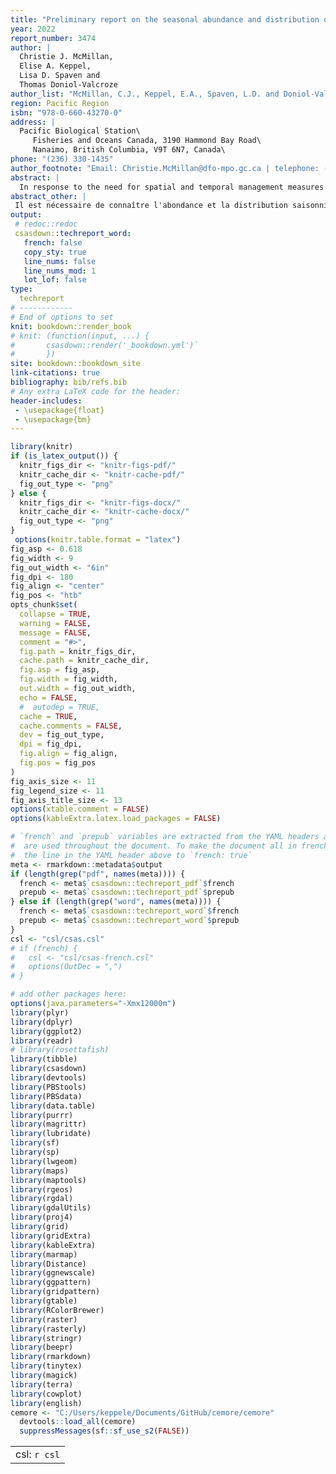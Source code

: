 ```yaml
---
title: "Preliminary report on the seasonal abundance and distribution of cetaceans in the southern Salish Sea in response to TMX Recommendations 5 and 6 (Year 1)"
year: 2022
report_number: 3474
author: |
  Christie J. McMillan,
  Elise A. Keppel,
  Lisa D. Spaven and
  Thomas Doniol-Valcroze
author_list: "McMillan, C.J., Keppel, E.A., Spaven, L.D. and Doniol-Valcroze, T."
region: Pacific Region
isbn: "978-0-660-43270-0"
address: |
  Pacific Biological Station\
     Fisheries and Oceans Canada, 3190 Hammond Bay Road\
     Nanaimo, British Columbia, V9T 6N7, Canada\
phone: "(236) 330-1435"
author_footnote: "Email: Christie.McMillan@dfo-mpo.gc.ca | telephone: (236) 330-1435"
abstract: |
  In response to the need for spatial and temporal management measures to offset risks posed from marine shipping associated with the Trans Mountain Expansion Project, surveys are being undertaken to assess seasonal abundance and distribution of cetaceans in the southern Salish Sea and Swiftsure Bank. Fourteen systematic line-transect surveys between September 2020 and February 2022 resulted in 3,802 km of survey effort and 964 sightings of five cetacean species. Distance sampling methods were used to produce preliminary abundance estimates for the three cetacean species most frequently encountered: humpback whales, harbour porpoises, and Dall’s porpoises. These species were sighted in the area year-round, although seasonal differences in the abundance and distribution of each species were evident. Estimated abundance ranged from 18 (95% CI: 9 - 36) in winter to 274 (95% CI: 160 - 468) in fall for humpback whales; from 584 (95% CI: 274 – 1,242) in winter to 1,430 (95% CI: 986– 2,073) in fall for harbour porpoises; and from 89 (95% CI: 36 - 218) in summer to 362 (95% CI: 203 - 643) in winter for Dall’s porpoises. Continued data collection is required to: 1) refine seasonal abundance estimates and assess seasonal and interannual variability; and 2) acquire sufficient data to produce maps of spatially-explicit seasonal predicted density for humpback whales, harbour porpoises, Dall’s porpoises, and potentially killer whale ecotypes throughout the study area to support future management measures.
abstract_other: |
 Il est nécessaire de connaître l'abondance et la distribution saisonnières des cétacés dans le sud de la mer des Salish et sur le banc Swiftsure pour élaborer des mesures de gestion spatiales et temporelles afin de compenser les risques posés par la navigation maritime associée au projet d’agrandissement du réseau de Trans Mountain (TMX). Quatorze relevés mensuels systématiques le long de transects linéaires ont été menés dans la zone du projet TMX entre septembre 2020 et février 2022. Cet effort de 3 802 km a produit 964 observations de cinq espèces de cétacés. Des méthodes d'échantillonnage des distance ont été utilisées pour produire des estimations saisonnières d'abondance et de densité pour les trois espèces les plus fréquemment rencontrées : les rorquals à bosse, les marsouins communs et les marsouins de Dall. Ces trois espèces ont été observées dans la zone toute l'année, avec cependant des différences saisonnières évidentes d’abondance et de distribution. L'abondance estimée variait d'un minimum de 18 (Intervalle de Confiance à 95 % : 9 - 36) en hiver à un maximum de 274 (IC à 95 % : 160 - 468) en automne pour les rorquals à bosse; de 584 (IC à 95 % : 274 – 1 242) en hiver à 1 430 (IC à 95 % : 986 – 2 073) en automne pour les marsouins communs ; et de 89 (IC 95 % : 36 - 218) en été à 362 (IC 95 % : 203 - 643) en hiver pour les marsouins de Dall. Il est nécessaire de continuer la collecte de données pour : 1) affiner les estimations saisonnières de l'abondance de ces cétacés et évaluer la variabilité saisonnière et interannuelle ; et 2) acquérir suffisamment de données pour produire des cartes de la densité saisonnière prévue pour les rorquals à bosse, les marsouins communs, les marsouins de Dall et potentiellement les écotypes d'épaulards dans toute la zone d'étude afin d’informer les futures mesures de gestion.
output:
 # redoc::redoc
 csasdown::techreport_word:
   french: false
   copy_sty: true
   line_nums: false
   line_nums_mod: 1
   lot_lof: false
type:
  techreport
# ------------
# End of options to set
knit: bookdown::render_book
# knit: (function(input, ...) {
#       csasdown::render('_bookdown.yml')`
#       })
site: bookdown::bookdown_site
link-citations: true
bibliography: bib/refs.bib
# Any extra LaTeX code for the header:
header-includes:
 - \usepackage{float}
 - \usepackage{bm}
---
```


```r
library(knitr)
if (is_latex_output()) {
  knitr_figs_dir <- "knitr-figs-pdf/"
  knitr_cache_dir <- "knitr-cache-pdf/"
  fig_out_type <- "png"
} else {
  knitr_figs_dir <- "knitr-figs-docx/"
  knitr_cache_dir <- "knitr-cache-docx/"
  fig_out_type <- "png"
}
 options(knitr.table.format = "latex")
fig_asp <- 0.618
fig_width <- 9
fig_out_width <- "6in"
fig_dpi <- 180
fig_align <- "center"
fig_pos <- "htb"
opts_chunk$set(
  collapse = TRUE,
  warning = FALSE,
  message = FALSE,
  comment = "#>",
  fig.path = knitr_figs_dir,
  cache.path = knitr_cache_dir,
  fig.asp = fig_asp,
  fig.width = fig_width,
  out.width = fig_out_width,
  echo = FALSE,
  #  autodep = TRUE,
  cache = TRUE,
  cache.comments = FALSE,
  dev = fig_out_type,
  dpi = fig_dpi,
  fig.align = fig_align,
  fig.pos = fig_pos
)
fig_axis_size <- 11
fig_legend_size <- 11
fig_axis_title_size <- 13 
options(xtable.comment = FALSE)
options(kableExtra.latex.load_packages = FALSE)
```

```r
# `french` and `prepub` variables are extracted from the YAML headers above and
#  are used throughout the document. To make the document all in french, change
#  the line in the YAML header above to `french: true`
meta <- rmarkdown::metadata$output
if (length(grep("pdf", names(meta)))) {
  french <- meta$`csasdown::techreport_pdf`$french
  prepub <- meta$`csasdown::techreport_pdf`$prepub
} else if (length(grep("word", names(meta)))) {
  french <- meta$`csasdown::techreport_word`$french
  prepub <- meta$`csasdown::techreport_word`$prepub
}
csl <- "csl/csas.csl"
# if (french) {
#   csl <- "csl/csas-french.csl"
#   options(OutDec = ",")
# }

# add other packages here:
options(java.parameters="-Xmx12000m")
library(plyr)
library(dplyr)
library(ggplot2)
library(readr)
# library(rosettafish)
library(tibble)
library(csasdown)
library(devtools)
library(PBStools)
library(PBSdata)
library(data.table)
library(purrr)
library(magrittr)
library(lubridate)
library(sf)
library(sp)
library(lwgeom)
library(maps)
library(maptools)
library(rgeos)
library(rgdal)
library(gdalUtils)
library(proj4)
library(grid)
library(gridExtra)
library(kableExtra)
library(marmap)
library(Distance)
library(ggnewscale)
library(ggpattern)
library(gridpattern)
library(gtable)
library(RColorBrewer)
library(raster)
library(rasterly)
library(stringr)
library(beepr)
library(rmarkdown)
library(tinytex)
library(magick)
library(terra)
library(cowplot)
library(english)
cemore <- "C:/Users/keppele/Documents/GitHub/cemore/cemore"
  devtools::load_all(cemore)
  suppressMessages(sf::sf_use_s2(FALSE))
```

---
csl: `r csl`    
---
